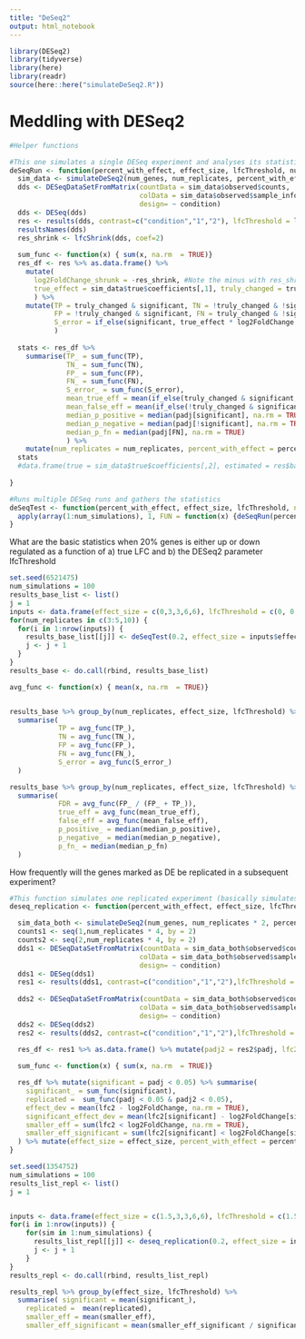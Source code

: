 ```yaml
---
title: "DeSeq2"
output: html_notebook
---
```



```r
library(DESeq2)
library(tidyverse)
library(here)
library(readr)
source(here::here("simulateDeSeq2.R"))
```

# Meddling with DESeq2

```r
#Helper functions

#This one simulates a single DESeq experiment and analyses its statistics
deSeqRun <- function(percent_with_effect, effect_size, lfcThreshold, num_replicates, num_genes) {
  sim_data <- simulateDeSeq2(num_genes, num_replicates, percent_with_effect, effect_size)
  dds <- DESeqDataSetFromMatrix(countData = sim_data$observed$counts,
                                colData = sim_data$observed$sample_info,
                                design= ~ condition)
  dds <- DESeq(dds)
  res <- results(dds, contrast=c("condition","1","2"), lfcThreshold = lfcThreshold)
  resultsNames(dds)
  res_shrink <- lfcShrink(dds, coef=2)
  
  sum_func <- function(x) { sum(x, na.rm  = TRUE)}
  res_df <- res %>% as.data.frame() %>%
    mutate(
      log2FoldChange_shrunk = -res_shrink, #Note the minus with res_shrink - for some reason lfcShrink inverts the sign :-O
      true_effect = sim_data$true$coefficients[,1], truly_changed = true_effect != 0, significant = padj < 0.05
      ) %>%
    mutate(TP = truly_changed & significant, TN = !truly_changed & !significant, 
           FP = !truly_changed & significant, FN = truly_changed & !significant,
           S_error = if_else(significant, true_effect * log2FoldChange < 0, FALSE)
           )
  
  stats <- res_df %>%
    summarise(TP_ = sum_func(TP), 
              TN_ = sum_func(TN), 
              FP_ = sum_func(FP), 
              FN_ = sum_func(FN), 
              S_error_ = sum_func(S_error), 
              mean_true_eff = mean(if_else(truly_changed & significant, abs(log2FoldChange), as.numeric(NA)), na.rm = TRUE),
              mean_false_eff = mean(if_else(!truly_changed & significant, abs(log2FoldChange), as.numeric(NA)), na.rm = TRUE),
              median_p_positive = median(padj[significant], na.rm = TRUE),
              median_p_negative = median(padj[!significant], na.rm = TRUE),
              median_p_fn = median(padj[FN], na.rm = TRUE)
              ) %>%
    mutate(num_replicates = num_replicates, percent_with_effect = percent_with_effect, effect_size = effect_size, lfcThreshold = lfcThreshold)
  stats
  #data.frame(true = sim_data$true$coefficients[,2], estimated = res$baseMean) %>% filter(true != 0 & estimated != 0) %>% mutate(estimated = log(estimated)) %>% ggplot(aes(x=true, y = estimated)) + geom_point()
  
}

#Runs multiple DESeq runs and gathers the statistics
deSeqTest <- function(percent_with_effect, effect_size, lfcThreshold, num_replicates = 3, num_genes = 1000, num_simulations = 100) {
  apply(array(1:num_simulations), 1, FUN = function(x) {deSeqRun(percent_with_effect, effect_size,  lfcThreshold, num_replicates,num_genes)}) %>% do.call(rbind,.)  
}
```

What are the basic statistics when 20% genes is either up or down regulated as a function of a) true LFC and b) the DESeq2 parameter lfcThreshold 

```r
set.seed(6521475)
num_simulations = 100
results_base_list <- list()
j = 1
inputs <- data.frame(effect_size = c(0,3,3,6,6), lfcThreshold = c(0, 0, 1.5, 0, 1.5))
for(num_replicates in c(3:5,10)) {
  for(i in 1:nrow(inputs)) {
    results_base_list[[j]] <- deSeqTest(0.2, effect_size = inputs$effect_size[i], lfcThreshold = inputs$lfcThreshold[i], num_simulations = num_simulations, num_replicates = num_replicates)
    j <- j + 1
  }
}
results_base <- do.call(rbind, results_base_list)
```

```r
avg_func <- function(x) { mean(x, na.rm  = TRUE)}


results_base %>% group_by(num_replicates, effect_size, lfcThreshold) %>% 
  summarise(
            TP = avg_func(TP_), 
            TN = avg_func(TN_), 
            FP = avg_func(FP_), 
            FN = avg_func(FN_), 
            S_error = avg_func(S_error_)
  ) 

results_base %>% group_by(num_replicates, effect_size, lfcThreshold) %>% 
  summarise(
            FDR = avg_func(FP_ / (FP_ + TP_)),
            true_eff = avg_func(mean_true_eff),
            false_eff = avg_func(mean_false_eff),
            p_positive_ = median(median_p_positive),
            p_negative_ = median(median_p_negative),
            p_fn_ = median(median_p_fn)
  )


```

How frequently will the genes marked as DE be replicated in a subsequent experiment?

```r
#This function simulates one replicated experiment (basically simulates one larger experiemtn and splits it into two)
deseq_replication <- function(percent_with_effect, effect_size, lfcThreshold, num_replicates = 3, num_genes = 1000) {

  sim_data_both <- simulateDeSeq2(num_genes, num_replicates * 2, percent_with_effect, effect_size)
  counts1 <- seq(1,num_replicates * 4, by = 2)
  counts2 <- seq(2,num_replicates * 4, by = 2)
  dds1 <- DESeqDataSetFromMatrix(countData = sim_data_both$observed$counts[,counts1],
                                colData = sim_data_both$observed$sample_info %>% filter(id %in% counts1),
                                design= ~ condition)
  dds1 <- DESeq(dds1)
  res1 <- results(dds1, contrast=c("condition","1","2"),lfcThreshold = lfcThreshold)
  
  dds2 <- DESeqDataSetFromMatrix(countData = sim_data_both$observed$counts[,counts2],
                                colData = sim_data_both$observed$sample_info %>% filter(id %in% counts2),
                                design= ~ condition)
  dds2 <- DESeq(dds2)
  res2 <- results(dds2, contrast=c("condition","1","2"),lfcThreshold = lfcThreshold)

  res_df <- res1 %>% as.data.frame() %>% mutate(padj2 = res2$padj, lfc2 = res2$log2FoldChange) 
  
  sum_func <- function(x) { sum(x, na.rm  = TRUE)}

  res_df %>% mutate(significant = padj < 0.05) %>% summarise(
    significant_ = sum_func(significant), 
    replicated =  sum_func(padj < 0.05 & padj2 < 0.05),
    effect_dev = mean(lfc2 - log2FoldChange, na.rm = TRUE),
    significant_effect_dev = mean(lfc2[significant] - log2FoldChange[significant], na.rm = TRUE),
    smaller_eff = sum(lfc2 < log2FoldChange, na.rm = TRUE),
    smaller_eff_significant = sum(lfc2[significant] < log2FoldChange[significant], na.rm = TRUE)
  ) %>% mutate(effect_size = effect_size, percent_with_effect = percent_with_effect, lfcThreshold = lfcThreshold)
}
```

```r
set.seed(1354752)
num_simulations = 100
results_list_repl <- list()
j = 1


inputs <- data.frame(effect_size = c(1.5,3,3,6,6), lfcThreshold = c(1.5,0, 1.5, 0, 1.5))
for(i in 1:nrow(inputs)) {
    for(sim in 1:num_simulations) {
      results_list_repl[[j]] <- deseq_replication(0.2, effect_size = inputs$effect_size[i], lfcThreshold = inputs$lfcThreshold[i])
      j <- j + 1
    }
}
results_repl <- do.call(rbind, results_list_repl)
```

```r
results_repl %>% group_by(effect_size, lfcThreshold) %>%
  summarise( significant = mean(significant_), 
    replicated =  mean(replicated),
    smaller_eff = mean(smaller_eff),
    smaller_eff_significant = mean(smaller_eff_significant / significant, na.rm = TRUE))
```

